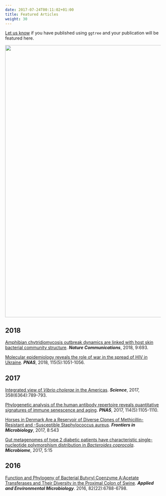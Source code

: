 ```yaml
---
date: 2017-07-24T00:11:02+01:00
title: Featured Articles
weight: 30
---
```



<link rel="stylesheet" href="https://guangchuangyu.github.io/css/font-awesome.min.css">


[Let us know](https://github.com/GuangchuangYu/featured_img) if you have published using `ggtree` and your publication will be featured here.


<img src="../images/citation.png" width="880"/>



## <i class="fa fa-calendar"></i> 2018

[Amphibian chytridiomycosis outbreak dynamics are linked with host skin bacterial community structure](https://www.nature.com/articles/s41467-018-02967-w).
**_Nature Communications_**, 2018, 9:693.

[Molecular epidemiology reveals the role of war in the spread of HIV in Ukraine](http://dx.doi.org/10.1073/pnas.1701447115).
**_PNAS_**, 2018, 115(5):1051-1056.

## <i class="fa fa-calendar"></i> 2017

[Integrated view of *Vibrio cholerae* in the Americas](http://science.sciencemag.org/content/358/6364/789.full).
**_Science_**, 2017, 358(6364):789-793.


[Phylogenetic analysis of the human antibody repertoire reveals quantitative signatures of immune senescence and aging](http://dx.doi.org/10.1073/pnas.1617959114).
***PNAS***, 2017, 114(5):1105-1110.


[Horses in Denmark Are a Reservoir of Diverse Clones of Methicillin-Resistant and -Susceptible Staphylococcus aureus](https://www.ncbi.nlm.nih.gov/pmc/articles/PMC5376617/).
***Frontiers in Microbiology***, 2017, 8:543


[Gut metagenomes of type 2 diabetic patients have characteristic single-nucleotide polymorphism distribution in *Bacteroides coprocola*](https://microbiomejournal.biomedcentral.com/articles/10.1186/s40168-017-0232-3). ***Microbiome***, 2017, 5:15


## <i class="fa fa-calendar"></i> 2016

[Function and Phylogeny of Bacterial Butyryl Coenzyme A:Acetate Transferases and Their Diversity in the Proximal Colon of Swine](http://aem.asm.org/content/82/22/6788.short).
***Applied and Environmental Microbiology***. 2016, 82(22):6788-6798.


